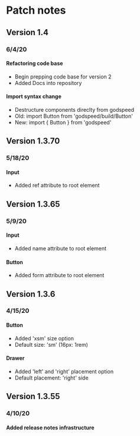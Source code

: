 # Patch notes

## Version 1.4
### 6/4/20

#### Refactoring code base
- Begin prepping code base for version 2 
- Added Docs into repository

#### Import syntax change
- Destructure components direclty from godspeed
- Old: import Button from 'godspeed/build/Button'
- New: import { Button } from 'godspeed'

## Version 1.3.70
### 5/18/20

#### Input
- Added ref attribute to root element

## Version 1.3.65
### 5/9/20

#### Input
- Added name attribute to root element

#### Button
- Added form attribute to root element

## Version 1.3.6
### 4/15/20

#### Button
- Added 'xsm' size option
- Default size: 'sm' (16px: 1rem)

#### Drawer
- Added 'left' and 'right' placement option
- Default placement: 'right' side

## Version 1.3.55
### 4/10/20

#### Added release notes infrastructure